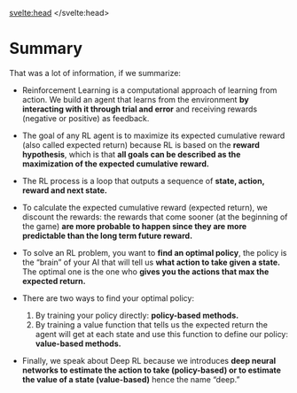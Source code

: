 <script lang="ts">
let fw: "pt" | "tf" = "pt";
onMount(() => {
    const urlParams = new URLSearchParams(window.location.search);
    fw = urlParams.get("fw") || "pt";
});
</script>
<svelte:head>
  <meta name="hf:doc:metadata" content={JSON.stringify(metadata)} >
</svelte:head>
# Summary

That was a lot of information, if we summarize:

- Reinforcement Learning is a computational approach of learning from action. We build an agent that learns from the environment **by interacting with it through trial and error** and receiving rewards (negative or positive) as feedback.

- The goal of any RL agent is to maximize its expected cumulative reward (also called expected return) because RL is based on the **reward hypothesis**, which is that **all goals can be described as the maximization of the expected cumulative reward.**
- The RL process is a loop that outputs a sequence of **state, action, reward and next state.**

- To calculate the expected cumulative reward (expected return), we discount the rewards: the rewards that come sooner (at the beginning of the game) **are more probable to happen since they are more predictable than the long term future reward.**

- To solve an RL problem, you want to **find an optimal policy**, the policy is the “brain” of your AI that will tell us **what action to take given a state.** The optimal one is the one who **gives you the actions that max the expected return.**

- There are two ways to find your optimal policy:
    1. By training your policy directly: **policy-based methods.**
    2. By training a value function that tells us the expected return the agent will get at each state and use this function to define our policy: **value-based methods.**
    
- Finally, we speak about Deep RL because we introduces **deep neural networks to estimate the action to take (policy-based) or to estimate the value of a state (value-based)** hence the name “deep.”